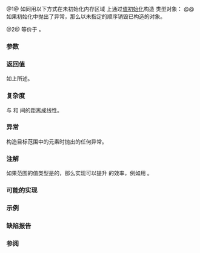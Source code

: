 {{cpp/ranges/title|uninitialized_value_construct}}
{{cpp/memory/navbar}}
{{dcl begin}}
{{dcl header|memory}}
{{dcl h|调用签名}}
{{dcla|num=1|since=c++20|constexpr=c++26|
template&lt; no-throw-forward-iterator I, no-throw-sentinel-for&lt;I&gt; S &gt;
    requires std::default_initializable&lt;std::iter_value_t&lt;I&gt;&gt;
I uninitialized_value_construct( I first, S last );
}}
{{dcla|num=2|since=c++20|constexpr=c++26|
template&lt; no-throw-forward-range R &gt;
    requires std::default_initializable&lt;ranges::range_value_t&lt;R&gt;&gt;
ranges::borrowed_iterator_t&lt;R&gt;
    uninitialized_value_construct( R&amp;&amp; r );
}}
{{dcl end}}

@1@ 如同用以下方式在未初始化内存区域 {{range|first|last}} 上通过[[cpp/language/value initialization|值初始化]]构造 {{c/core|std::iter_value_t&lt;I&gt;}} 类型对象：
{{box|
{{c/core|1=for (; first != last; ++first)}}&lt;br&gt;
{{nbspt|4}}{{c/core|::new (}}{{lti|cpp/memory/voidify}}{{c/core|(*first))}}&lt;br&gt;
{{nbspt|8}}{{c/core|std::remove_reference_t&lt;std::iter_reference_t&lt;I&gt;&gt;();}}&lt;br&gt;
{{c/core|return first;}}
}}
@@ 如果初始化中抛出了异常，那么以未指定的顺序销毁已构造的对象。

@2@ 等价于 {{c|ranges::uninitialized_value_construct(ranges::begin(r), ranges::end(r))}}。

{{cpp/ranges/niebloid}}

===参数===
{{par begin}}
{{par range|3=要值初始化的|sentinel=yes}}
{{par|r|要值初始化的元素 {{lconcept|range}}}}
{{par end}}

===返回值===
如上所述。

===复杂度===
与 {{c|first}} 和 {{c|last}} 间的距离成线性。

===异常===
构造目标范围中的元素时抛出的任何异常。

===注解===
如果范围的值类型是{{named req|CopyAssignable}}的{{named req|TrivialType}}，那么实现可以提升 {{tt|ranges::uninitialized_value_construct}} 的效率，例如用 {{lc|ranges::fill}}。

{{feature test macro|__cpp_lib_raw_memory_algorithms|std=C++26|value=202411L|{{c/core|constexpr}} 的[[cpp/memory#未初始化内存算法|特化内存算法]], {{vl|1,2}}}}

===可能的实现===
{{eq fun|1=
struct uninitialized_value_construct_fn
{
    template&lt;no-throw-forward-iterator I, no-throw-sentinel-for&lt;I&gt; S&gt;
        requires std::value_initializable&lt;std::iter_value_t&lt;I&gt;&gt;
    constexpr I operator()(I first, S last) const
    {
        using ValueType = std::remove_reference_t&lt;std::iter_reference_t&lt;I&gt;&gt;;
        if constexpr (std::is_trivially_default_constructible_v&lt;ValueType&gt;)
            return ranges::fill(first, last, ValueType());
        I rollback{first};
        try
        {
            for (; !(first == last); ++first)
                ::new (static_cast&lt;void*&gt;(std::addressof(*first))) ValueType();
            return first;
        }
        catch (...) // 回滚：销毁构造的元素
        {
            for (; rollback != first; ++rollback)
                ranges::destroy_at(std::addressof(*rollback));
            throw;
        }
    }
    
    template&lt;no-throw-forward-range R&gt;
        requires std::default_initializable&lt;ranges::range_value_t&lt;R&gt;&gt;
    constexpr ranges::borrowed_iterator_t&lt;R&gt; operator()(R&amp;&amp; r) const
    {
        return (*this)(ranges::begin(r), ranges::end(r));
    }
};

inline constexpr uninitialized_value_construct_fn uninitialized_value_construct{};
}}

===示例===
{{example
|code=
#include &lt;iostream&gt;
#include &lt;memory&gt;
#include &lt;string&gt;

int main()
{
    struct S { std::string m{"▄▀▄▀▄▀▄▀"}; };
    
    constexpr int n{4};
    alignas(alignof(S)) char out[n * sizeof(S)];
    
    try
    {
        auto first{reinterpret_cast&lt;S*&gt;(out)};
        auto last{first + n};
        
        std::ranges::uninitialized_value_construct(first, last);
        
        auto count{1};
        for (auto it{first}; it != last; ++it)
            std::cout &lt;&lt; count++ &lt;&lt; ' ' &lt;&lt; it-&gt;m &lt;&lt; '\n';
        
        std::ranges::destroy(first, last);
    }
    catch (...)
    {
        std::cout &lt;&lt; "异常！\n";
    }
    
    // 对于标量类型，uninitialized_value_construct
    // 会以零填充给定的未初始化内存区域。
    int v[]{0, 1, 2, 3};
    std::cout &lt;&lt; ' ';
    for (const int i : v)
        std::cout &lt;&lt; ' ' &lt;&lt; static_cast&lt;char&gt;(i + 'A');
    std::cout &lt;&lt; "\n ";
    std::ranges::uninitialized_value_construct(std::begin(v), std::end(v));
    for (const int i : v)
        std::cout &lt;&lt; ' ' &lt;&lt; static_cast&lt;char&gt;(i + 'A');
    std::cout &lt;&lt; '\n';
}
|output=
1 ▄▀▄▀▄▀▄▀
2 ▄▀▄▀▄▀▄▀
3 ▄▀▄▀▄▀▄▀
4 ▄▀▄▀▄▀▄▀
  A B C D
  A A A A
}}

===缺陷报告===
{{dr list begin}}
{{dr list item|wg=lwg|dr=3870|std=C++20|before=此算法可能在 {{c/core|const}} 存储上创建对象|after=保持禁止}}
{{dr list end}}

===参阅===
{{dsc begin}}
{{dsc inc|cpp/memory/ranges/dsc uninitialized_value_construct_n}}
{{dsc inc|cpp/memory/ranges/dsc uninitialized_default_construct}}
{{dsc inc|cpp/memory/ranges/dsc uninitialized_default_construct_n}}
{{dsc inc|cpp/memory/dsc uninitialized_value_construct}}
{{dsc end}}

{{langlinks|de|es|fr|it|ja|pt|ru|zh}}